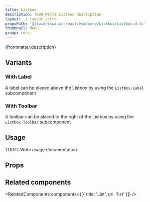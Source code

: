 ```yaml
---
title: Listbox
description: TODO Write Listbox description
layout: ./_layout.astro
propsPath: '@itwin/itwinui-react/esm/core/Listbox/Listbox.d.ts'
thumbnail: Menu
group: core
---
```



<p>{frontmatter.description}</p>

<LiveExample src='Listbox.main.tsx' truncate={false}>
  <AllExamples.ListboxMainExample client:load />
</LiveExample>

## Variants

### With Label

A label can be placed above the Listbox by using the `Listbox.Label` subcomponent

<LiveExample src='Listbox.withlabel.tsx'>
  <AllExamples.ListboxWithLabelExample client:load />
</LiveExample>

### With Toolbar

A toolbar can be placed to the right of the Listbox by using the `Listbox.Toolbar` subcomponent

<LiveExample src='Listbox.withtoolbar.tsx'>
  <AllExamples.ListboxWithToolbarExample client:load />
</LiveExample>

## Usage

TODO: Write usage documentation

## Props

<PropsTable path={frontmatter.propsPath} />

## Related components

<RelatedComponents components={[{ title: 'List', url: 'list' }]} />
